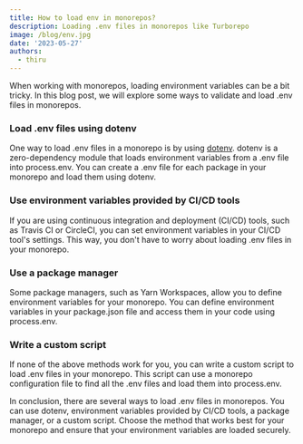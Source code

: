 ```yaml
---
title: How to load env in monorepos?
description: Loading .env files in monorepos like Turborepo
image: /blog/env.jpg
date: '2023-05-27'
authors:
  - thiru
---
```


When working with monorepos, loading environment variables can be a bit tricky. In this blog post, we will explore some ways to validate and load .env files in monorepos.

### Load .env files using dotenv

One way to load .env files in a monorepo is by using [dotenv](https://www.npmjs.com/package/dotenv). dotenv is a zero-dependency module that loads environment variables from a .env file into process.env. You can create a .env file for each package in your monorepo and load them using dotenv.

### Use environment variables provided by CI/CD tools

If you are using continuous integration and deployment (CI/CD) tools, such as Travis CI or CircleCI, you can set environment variables in your CI/CD tool's settings. This way, you don't have to worry about loading .env files in your monorepo.

### Use a package manager

Some package managers, such as Yarn Workspaces, allow you to define environment variables for your monorepo. You can define environment variables in your package.json file and access them in your code using process.env.

### Write a custom script

If none of the above methods work for you, you can write a custom script to load .env files in your monorepo. This script can use a monorepo configuration file to find all the .env files and load them into process.env.

In conclusion, there are several ways to load .env files in monorepos. You can use dotenv, environment variables provided by CI/CD tools, a package manager, or a custom script. Choose the method that works best for your monorepo and ensure that your environment variables are loaded securely.
